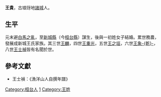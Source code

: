 {{Otheruses|王貴}}
'''王貴'''，古琅玡地[[諸城|諸城]]人。

== 生平 ==
元末避[[白馬之亂|白馬之亂]]，至[[新城縣|新城縣]]（今[[桓台縣|桓台縣]]）謀生，後與一初姓女子結婚。累世務農，發展成新城王氏家族。其三世[[王麟|王麟]]，四世[[王重光|王重光]]，五世[[王之垣|王之垣]]，六世[[王象乾|王象-{乾}-]]，八世[[王士禎|王士禎]]皆有名聞於世。

==參考文獻==
* 王士禎：《漁洋山人自撰年譜》

{{山東新城王氏}}
{{DEFAULTSORT:Wang王}}
[[Category:桓台人|Category:桓台人]]
[[Category:新城王氏|1]]
[[Category:王姓|Category:王姓]]